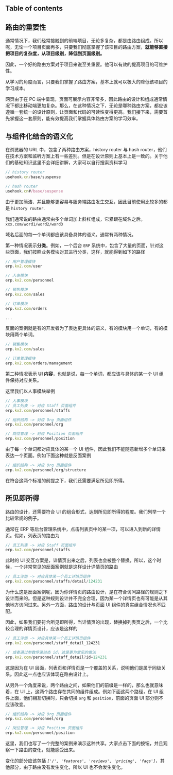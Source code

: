 


## Table of contents


## 路由的重要性

通常情况下，我们经常接触到的前端项目，无论多复杂，都是由路由组成。所以呢，无论一个项目页面再多，只要我们彻底掌握了该项目的路由方案，**就能够直接把项目的复杂度，从项目级别，降低到页面级别。**

因此，一个好的路由方案对于项目来说至关重要。他可以有效的提高项目的可维护性。

从学习的角度而言，只要我们掌握了路由方案，基本上就可以极大的降低该项目的学习成本。

网页由于在 PC 端中呈现，页面可展示内容非常多，因此路由的设计和组成通常情况下都比移动端更加复杂。那么，在这种情况之下，无论是哪种路由方案，都应该遵循一套统一的设计原则，让页面和代码的可读性变得更高。我们接下来，需要首先掌握这一套原则，能有效提高我们掌握具体路由方案的学习效率。

## 与组件化结合的语义化

在浏览器的 URL 中，包含了两种路由方案，history router 与 hash router，他们在技术方案和监听方案上有一些差别。但是在设计原则上基本上是一致的。关于他们的基础知识这里不会详细讲解，大家可以自行搜索资料学习

```ts
// history router
usehook.cn/base/suspense

// hash router
usehook.cn#/base/suspense
```

由于更加简洁、并且能够更容易与服务端路由发生交互，因此目前使用比较多的都是 `history router`.

我们通常说的路由通常由多个单词加上斜杠组成，它紧跟在域名之后。`xxx.com/word1/word2/word3`

域名后面的每一个单词都应该具备具体的语义。通常有两种情况。

第一种情况表示**分类**。例如，一个后台 `ERP` 系统中，包含了大量的页面，针对这些页面，我们按照业务模块对其进行分类，这样，就能得到如下的路径

```js
// 用户管理模块
erp.kx2.com/user

// 人事模块
erp.kx2.com/personnel

// 销售模块
erp.kx2.com/sales

// 订单模块
erp.kx2.com/orders

...
```

反面的案例就是有的开发者为了表达更具体的语义，有的模块用一个单词，有的模块用两个单词。

```js
// 销售模块
erp.kx2.com/sales

// 订单管理模块
erp.kx2.com/orders/management
```

第二种情况表示 **UI 内容**，也就是说，每一个单词，都应该与具体的某一个 UI 组件保持对应关系。

这里我们以人事模块举例

```js
// 人事模块
// 员工列表 -> 对应 Staff 页面组件
erp.kx2.com/personnel/staffs

// 组织结构 -> 对应 Org 页面组件
erp.kx2.com/personnel/org

// 岗位管理 -> 对应 Position 页面组件
erp.kx2.com/personnel/position
```

由于每一个单词都对应具体的某一个 UI 组件，因此我们不能随意新增多个单词来表达一个页面。例如下面这种就是反面案例

```js
// 组织结构 -> 对应 Org 页面组件
erp.kx2.com/personnel/org/structure
```

在符合这两个标准的前提之下，我们还需要满足所见即所得。

## 所见即所得

路由的设计，还需要符合 UI 的组合形式，达到所见即所得的程度。我们列举一个比较常规的例子。

通常在 ERP 等后台管理系统中，点击列表页中的某一项，可以进入到新的详情页。假如，列表页的路由为

```js
// 员工列表 -> 对应 Staff 页面组件
erp.kx2.com/personnel/staffs
```

此时的 UI 交互方案是，详情页出来之后，列表也会被整个替换，所以，这个时候，一个非常常见的反面案例就是这样设计详情页的路由

```js
// 员工详情 -> 对应具体某一个员工详情页组件
erp.kx2.com/personnel/staffs/detail/124231
```

为什么这是反面案例呢，因为你详情页的路由设计，是在符合访问路径的规则之下设计而来的。但是这种规则设计并不完全合理，因为某一个详情页也有可能是从其他地方访问过来。另外一方面，路由的设计与页面 UI 组件的真实组合情况也不匹配。

因此，如果我们要符合所见即所得，当详情页的出现，替换掉列表页之后，一个比较合理的详情页设计，应该是这样的

```js
// 员工详情 -> 对应具体某一个员工详情页组件
erp.kx2.com/personnel/staff_detail_124231

// 或者通过参数传递动态 id，这是更为常见的做法
erp.kx2.com/personnel/staff_detail?id=124231
```

这是因为在 UI 层面，列表页和详情页是一个覆盖的关系，说明他们是属于同级关系。因此这一点也应该体现在路由设计上。


从另外一个角度来说，两个路由之间，如果他们的前缀是一样的，那么也就意味着，在 UI 上，这两个路由存在共同的组件组成。例如下面这两个路径，在 UI 组件上面，他们相互切换时，只会切换 `org` 和 `position`，前面的页面 UI 部分则不应该改变。

```js
// 组织结构 -> 对应 Org 页面组件
erp.kx2.com/personnel/org

// 岗位管理 -> 对应 Position 页面组件
erp.kx2.com/personnel/position
```

这里，我们也写了一个完整的案例来演示这种共享。大家点击下面的按钮，并且观察一下路由的变化，就能感受出来。

变化的部分应该包括 _`['/', 'features', 'reviews', 'pricing', 'faqs']`_，其他部分，由于路由没有发生变化，所以 UI 也不会发生变化。

<Preview><Header /></Preview>
